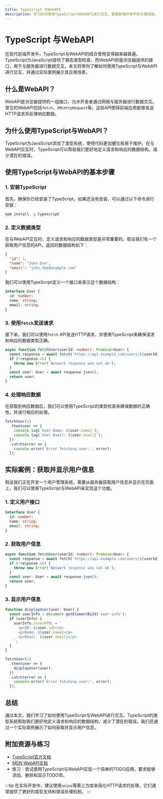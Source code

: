 ```yaml
---
title: TypeScript 与WebAPI
description: 学习如何使用TypeScript与WebAPI进行交互，掌握前端开发中的关键技能。
---
```


# TypeScript 与WebAPI

在现代前端开发中，TypeScript与WebAPI的结合使用变得越来越普遍。TypeScript为JavaScript提供了静态类型检查，而WebAPI则是浏览器提供的接口，用于与服务器进行数据交互。本文将带你了解如何使用TypeScript与WebAPI进行交互，并通过实际案例展示其应用场景。

## 什么是WebAPI？

WebAPI是浏览器提供的一组接口，允许开发者通过网络与服务器进行数据交互。常见的WebAPI包括`fetch`、`XMLHttpRequest`等。这些API使得前端应用能够发送HTTP请求并处理响应数据。

## 为什么使用TypeScript与WebAPI？

TypeScript为JavaScript添加了类型系统，使得代码更加健壮和易于维护。在与WebAPI交互时，TypeScript可以帮助我们更好地定义请求和响应的数据结构，减少潜在的错误。

## 使用TypeScript与WebAPI的基本步骤

### 1. 安装TypeScript

首先，确保你已经安装了TypeScript。如果还没有安装，可以通过以下命令进行安装：

```bash
npm install -g typescript
```

### 2. 定义数据类型

在与WebAPI交互时，定义请求和响应的数据类型是非常重要的。假设我们有一个获取用户信息的API，返回的数据结构如下：

```json
{
  "id": 1,
  "name": "John Doe",
  "email": "john.doe@example.com"
}
```

我们可以使用TypeScript定义一个接口来表示这个数据结构：

```typescript
interface User {
  id: number;
  name: string;
  email: string;
}
```

### 3. 使用`fetch`发送请求

接下来，我们可以使用`fetch` API发送HTTP请求，并使用TypeScript来确保请求和响应的数据类型正确。

```typescript
async function fetchUser(userId: number): Promise<User> {
  const response = await fetch(`https://api.example.com/users/${userId}`);
  if (!response.ok) {
    throw new Error('Network response was not ok');
  }
  const user: User = await response.json();
  return user;
}
```

### 4. 处理响应数据

在获取到响应数据后，我们可以使用TypeScript的类型检查来确保数据的正确性，并进行相应的处理。

```typescript
fetchUser(1)
  .then(user => {
    console.log(`User Name: ${user.name}`);
    console.log(`User Email: ${user.email}`);
  })
  .catch(error => {
    console.error('Error fetching user:', error);
  });
```

## 实际案例：获取并显示用户信息

假设我们正在开发一个用户管理系统，需要从服务器获取用户信息并显示在页面上。我们可以使用TypeScript与WebAPI来实现这个功能。

### 1. 定义用户接口

```typescript
interface User {
  id: number;
  name: string;
  email: string;
}
```

### 2. 获取用户信息

```typescript
async function fetchUser(userId: number): Promise<User> {
  const response = await fetch(`https://api.example.com/users/${userId}`);
  if (!response.ok) {
    throw new Error('Network response was not ok');
  }
  const user: User = await response.json();
  return user;
}
```

### 3. 显示用户信息

```typescript
function displayUser(user: User) {
  const userInfo = document.getElementById('user-info');
  if (userInfo) {
    userInfo.innerHTML = `
      <p>ID: ${user.id}</p>
      <p>Name: ${user.name}</p>
      <p>Email: ${user.email}</p>
    `;
  }
}

fetchUser(1)
  .then(user => {
    displayUser(user);
  })
  .catch(error => {
    console.error('Error fetching user:', error);
  });
```

## 总结

通过本文，我们学习了如何使用TypeScript与WebAPI进行交互。TypeScript的类型系统帮助我们更好地定义请求和响应的数据结构，减少了潜在的错误。我们还通过一个实际案例展示了如何获取并显示用户信息。

## 附加资源与练习

- [TypeScript官方文档](https://www.typescriptlang.org/docs/)
- [MDN WebAPI文档](https://developer.mozilla.org/en-US/docs/Web/API)
- 练习：尝试使用TypeScript与WebAPI实现一个简单的TODO应用，要求能够添加、删除和显示TODO项。

:::tip
在实际开发中，建议使用`axios`等第三方库来简化HTTP请求的处理，它们通常提供了更好的类型支持和错误处理机制。
:::